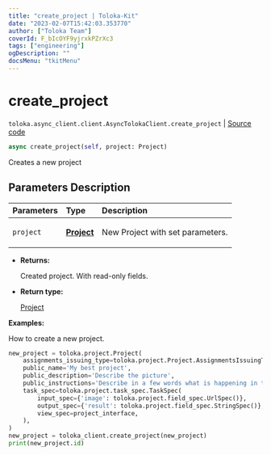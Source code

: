 ```yaml
---
title: "create_project | Toloka-Kit"
date: "2023-02-07T15:42:03.353770"
author: ["Toloka Team"]
coverId: F_bIcOYF9yjrxkPZrXc3
tags: ["engineering"]
ogDescription: ""
docsMenu: "tkitMenu"
---
```


# create_project
`toloka.async_client.client.AsyncTolokaClient.create_project` | [Source code](https://github.com/Toloka/toloka-kit/blob/v1.1.3/src/async_client/client.py#L0)

```python
async create_project(self, project: Project)
```

Creates a new project

## Parameters Description

| Parameters | Type | Description |
| :----------| :----| :-----------|
`project`|**[Project](/docs-new/toloka-kit/reference/toloka.client.project.Project)**|<p>New Project with set parameters.</p>

* **Returns:**

  Created project. With read-only fields.

* **Return type:**

  [Project](/docs-new/toloka-kit/reference/toloka.client.project.Project)

**Examples:**

How to create a new project.

```python
new_project = toloka.project.Project(
    assignments_issuing_type=toloka.project.Project.AssignmentsIssuingType.AUTOMATED,
    public_name='My best project',
    public_description='Describe the picture',
    public_instructions='Describe in a few words what is happening in the image.',
    task_spec=toloka.project.task_spec.TaskSpec(
        input_spec={'image': toloka.project.field_spec.UrlSpec()},
        output_spec={'result': toloka.project.field_spec.StringSpec()},
        view_spec=project_interface,
    ),
)
new_project = toloka_client.create_project(new_project)
print(new_project.id)
```
